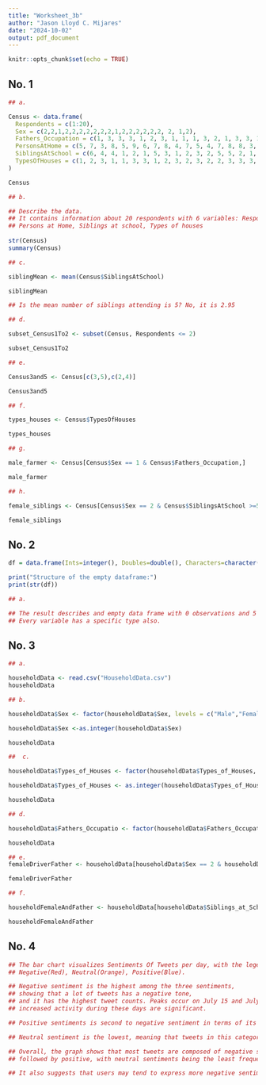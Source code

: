 ```yaml
---
title: "Worksheet_3b"
author: "Jason Lloyd C. Mijares"
date: "2024-10-02"
output: pdf_document
---
```


```r
knitr::opts_chunk$set(echo = TRUE)
```

## No. 1

```r

## a.

Census <- data.frame(
  Respondents = c(1:20),
  Sex = c(2,2,1,2,2,2,2,2,2,2,1,2,2,2,2,2,2, 2, 1,2),
  Fathers_Occupation = c(1, 3, 3, 3, 1, 2, 3, 1, 1, 1, 3, 2, 1, 3, 3, 1, 3, 1, 2, 1),
  PersonsAtHome = c(5, 7, 3, 8, 5, 9, 6, 7, 8, 4, 7, 5, 4, 7, 8, 8, 3, 11, 7, 6),
  SiblingsAtSchool = c(6, 4, 4, 1, 2, 1, 5, 3, 1, 2, 3, 2, 5, 5, 2, 1, 2, 5, 3, 2),
  TypesOfHouses = c(1, 2, 3, 1, 1, 3, 3, 1, 2, 3, 2, 3, 2, 2, 3, 3, 3, 3, 3, 2)
)

Census
```
```r
## b.

## Describe the data. 
## It contains information about 20 respondents with 6 variables: Respondents, Sex, Fathers Occupataion,
## Persons at Home, Siblings at school, Types of houses
 
str(Census)
summary(Census)
```

```r
## c.

siblingMean <- mean(Census$SiblingsAtSchool)

siblingMean

## Is the mean number of siblings attending is 5? No, it is 2.95

```
```r
## d. 

subset_Census1To2 <- subset(Census, Respondents <= 2)

subset_Census1To2
```

```r
## e.

Census3and5 <- Census[c(3,5),c(2,4)]

Census3and5
```
```r
## f.

types_houses <- Census$TypesOfHouses

types_houses
```
```r
## g.

male_farmer <- Census[Census$Sex == 1 & Census$Fathers_Occupation,]

male_farmer
```
```r
## h.

female_siblings <- Census[Census$Sex == 2 & Census$SiblingsAtSchool >=5,]

female_siblings
```
## No. 2
```r
df = data.frame(Ints=integer(), Doubles=double(), Characters=character(), Logicals=logical(), Factors=factor(), stringsAsFactors=FALSE)

print("Structure of the empty dataframe:")
print(str(df))
```
```r
## a.

## The result describes and empty data frame with 0 observations and 5 variables. 
## Every variable has a specific type also.
```
## No. 3
```r
## a. 

householdData <- read.csv("HouseholdData.csv")
householdData
```

```r
## b.

householdData$Sex <- factor(householdData$Sex, levels = c("Male","Female"), labels = c(1,2))

householdData$Sex <-as.integer(householdData$Sex)

householdData

```

```r
##  c.

householdData$Types_of_Houses <- factor(householdData$Types_of_Houses, levels = c("Wood", "Congrete", "Semi-Congrete"), labels = c(1,2,3))

householdData$Types_of_Houses <- as.integer(householdData$Types_of_Houses)

householdData
```

```r
## d.

householdData$Fathers_Occupatio <- factor(householdData$Fathers_Occupation, levels = c(1, 2, 3), labels = c("Farmer", "Driver", "Others"))

householdData
```
```r
## e.
femaleDriverFather <- householdData[householdData$Sex == 2 & householdData$Fathers_Occupation == 2,]

femaleDriverFather
```
```r
## f.

householdFemaleAndFather <- householdData[householdData$Siblings_at_School >= 5,]

householdFemaleAndFather
```
## No. 4

```r
## The bar chart visualizes Sentiments Of Tweets per day, with the legends:
## Negative(Red), Neutral(Orange), Positive(Blue).

## Negative sentiment is the highest among the three sentiments, 
## showing that a lot of tweets has a negative tone,
## and it has the highest tweet counts. Peaks occur on July 15 and July 21 indicating 
## increased activity during these days are significant.

## Positive sentiments is second to negative sentiment in terms of its count ## and maintains a moderate level throughout the days.

## Neutral sentiment is the lowest, meaning that tweets in this category is minimal.

## Overall, the graph shows that most tweets are composed of negative sentiments, 
## followed by positive, with neutral sentiments being the least frequent.

## It also suggests that users may tend to express more negative sentiments compared to positive ones.


```

